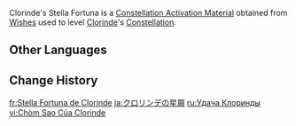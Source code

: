 {{Item Infobox
|id           = 1198
|image        = Item Stella Fortuna (5 Star).png
|type         = Constellation Activation Materials
|group        = Stella Fortuna
|quality      = 5
|description  = [[Clorinde]]'s Constellation Activation Material
|source1      = [[Wishes]]
}}
Clorinde's Stella Fortuna is a [[Constellation Activation Material]] obtained from [[Wishes]] used to level [[Clorinde]]'s [[Constellation]].

==Other Languages==
{{Other Languages|default_hidden=1
|en       = Clorinde's Stella Fortuna
|zhs      = 克洛琳德的命星
|zhs_rm   = 
|zht      = 克洛琳德的命星
|zht_rm   = 
|ja       = クロリンデの星屑
|ja_rm    = Kurorinde no Hoshikuzu
|ko       = 클로린드의 운명의 별
|ko_rm    = 
|es       = Stella Fortuna de Clorinde
|fr       = Stella Fortuna de Clorinde
|ru       = Удача Клоринды
|th       = ดวงดาวแห่งชีวิตของ Clorinde
|th_rm    = 
|vi       = Chòm Sao Của Clorinde
|de       = Stella Fortuna von Clorinde
|id       = Clorinde's Stella Fortuna
|pt       = Stella Fortuna de Clorinde
|tr       = Clorinde'in Yaşam Yıldızı
|it       = Stella Fortuna di Clorinde
}}

==Change History==
{{Change History|4.7}}

[[fr:Stella Fortuna de Clorinde]]
[[ja:クロリンデの星屑]]
[[ru:Удача Клоринды]]
[[vi:Chòm Sao Của Clorinde]]